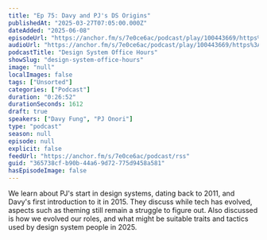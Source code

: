 ```yaml
---
title: "Ep 75: Davy and PJ's DS Origins"
publishedAt: "2025-03-27T07:05:00.000Z"
dateAdded: "2025-06-08"
episodeUrl: "https://anchor.fm/s/7e0ce6ac/podcast/play/100443669/https%3A%2F%2Fd3ctxlq1ktw2nl.cloudfront.net%2Fstaging%2F2025-2-27%2Fda842957-d1e5-26a8-3ffa-a6860b18968e.mp3"
audioUrl: "https://anchor.fm/s/7e0ce6ac/podcast/play/100443669/https%3A%2F%2Fd3ctxlq1ktw2nl.cloudfront.net%2Fstaging%2F2025-2-27%2Fda842957-d1e5-26a8-3ffa-a6860b18968e.mp3"
podcastTitle: "Design System Office Hours"
showSlug: "design-system-office-hours"
image: "null"
localImages: false
tags: ["Unsorted"]
categories: ["Podcast"]
duration: "0:26:52"
durationSeconds: 1612
draft: true
speakers: ["Davy Fung", "PJ Onori"]
type: "podcast"
season: null
episode: null
explicit: false
feedUrl: "https://anchor.fm/s/7e0ce6ac/podcast/rss"
guid: "365738cf-b90b-44a6-9d72-775d9458a581"
hasEpisodeImage: false
---
```

We learn about PJ's start in design systems, dating back to 2011, and Davy's first introduction to it in 2015. They discuss while tech has evolved, aspects such as theming still remain a struggle to figure out. Also discussed is how we evolved our roles, and what might be suitable traits and tactics used by design system people in 2025.
